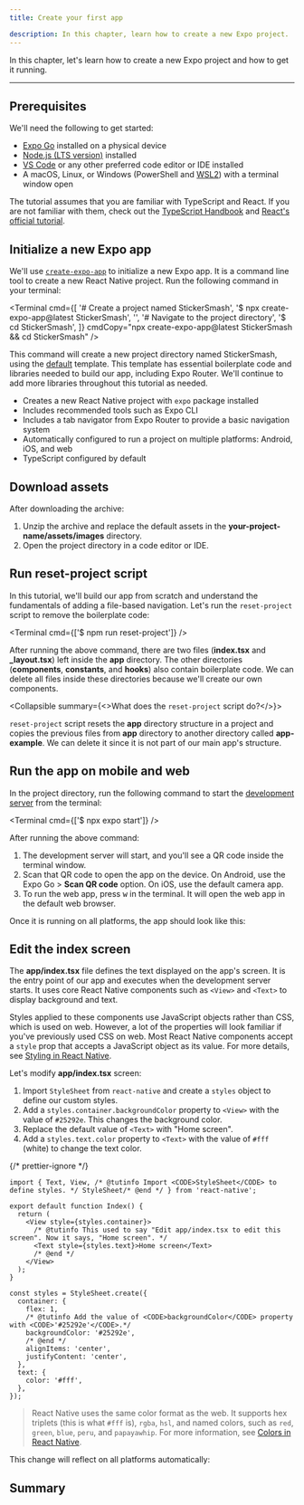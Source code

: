 ```yaml
---
title: Create your first app

description: In this chapter, learn how to create a new Expo project.
---
```




In this chapter, let's learn how to create a new Expo project and how to get it running.

<VideoBoxLink videoId="m1-bc53EGh8" title="Watch: Creating your first universal Expo app" />

---

## Prerequisites

We'll need the following to get started:

- [Expo Go](https://expo.dev/go) installed on a physical device
- [Node.js (LTS version)](https://nodejs.org/en) installed
- [VS Code](https://code.visualstudio.com/) or any other preferred code editor or IDE installed
- A macOS, Linux, or Windows (PowerShell and [WSL2](https://expo.fyi/wsl)) with a terminal window open

The tutorial assumes that you are familiar with TypeScript and React. If you are not familiar with them, check out the [TypeScript Handbook](https://www.typescriptlang.org/docs/handbook/2/everyday-types.html) and [React's official tutorial](https://react.dev/learn).

<Step label="1">

## Initialize a new Expo app

We'll use [`create-expo-app`](/more/create-expo/) to initialize a new Expo app. It is a command line tool to create a new React Native project. Run the following command in your terminal:

<Terminal
  cmd={[
    '# Create a project named StickerSmash',
    '$ npx create-expo-app@latest StickerSmash',
    '',
    '# Navigate to the project directory',
    '$ cd StickerSmash',
  ]}
  cmdCopy="npx create-expo-app@latest StickerSmash && cd StickerSmash"
/>

This command will create a new project directory named StickerSmash, using the [default](/more/create-expo/#--template) template. This template has essential boilerplate code and libraries needed to build our app, including Expo Router. We'll continue to add more libraries throughout this tutorial as needed.

<Collapsible summary="Benefits of using the default template">

- Creates a new React Native project with `expo` package installed
- Includes recommended tools such as Expo CLI
- Includes a tab navigator from Expo Router to provide a basic navigation system
- Automatically configured to run a project on multiple platforms: Android, iOS, and web
- TypeScript configured by default

</Collapsible>

</Step>

<Step label="2">

## Download assets

<BoxLink
  title="Download assets archive"
  Icon={Download03Icon}
  description="We'll be using these assets throughout this tutorial."
  href="/static/images/tutorial/sticker-smash-assets.zip"
/>

After downloading the archive:

1. Unzip the archive and replace the default assets in the **your-project-name/assets/images** directory.
2. Open the project directory in a code editor or IDE.

</Step>

<Step label="3">

## Run reset-project script

In this tutorial, we'll build our app from scratch and understand the fundamentals of adding a file-based navigation. Let's run the `reset-project` script to remove the boilerplate code:

<Terminal cmd={['$ npm run reset-project']} />

After running the above command, there are two files (**index.tsx** and **\_layout.tsx**) left inside the **app** directory. The other directories (**components**, **constants**, and **hooks**) also contain boilerplate code. We can delete all files inside these directories because we'll create our own components.

<Collapsible summary={<>What does the <CODE>reset-project</CODE> script do?</>}>

`reset-project` script resets the **app** directory structure in a project and copies the previous files from **app** directory to another directory called **app-example**. We can delete it since it is not part of our main app's structure.

</Collapsible>

</Step>

<Step label="4">

## Run the app on mobile and web

In the project directory, run the following command to start the [development server](/more/glossary-of-terms/#development-server) from the terminal:

<Terminal cmd={['$ npx expo start']} />

After running the above command:

1. The development server will start, and you'll see a QR code inside the terminal window.
2. Scan that QR code to open the app on the device. On Android, use the Expo Go > **Scan QR code** option. On iOS, use the default camera app.
3. To run the web app, press <kbd>w</kbd> in the terminal. It will open the web app in the default web browser.

Once it is running on all platforms, the app should look like this:

<ContentSpotlight
  alt="App running on all platforms"
  src="/static/images/tutorial/01-app-running-on-all-platforms.png"
  className="max-w-[720px]"
/>

</Step>

<Step label="5">

## Edit the index screen

The **app/index.tsx** file defines the text displayed on the app's screen. It is the entry point of our app and executes when the development server starts. It uses core React Native components such as `<View>` and `<Text>` to display background and text.

Styles applied to these components use JavaScript objects rather than CSS, which is used on web. However, a lot of the properties will look familiar if you've previously used CSS on web. Most React Native components accept a `style` prop that accepts a JavaScript object as its value. For more details, see [Styling in React Native](https://reactnative.dev/docs/style).

Let's modify **app/index.tsx** screen:

1. Import `StyleSheet` from `react-native` and create a `styles` object to define our custom styles.
2. Add a `styles.container.backgroundColor` property to `<View>` with the value of `#25292e`. This changes the background color.
3. Replace the default value of `<Text>` with "Home screen".
4. Add a `styles.text.color` property to `<Text>` with the value of `#fff` (white) to change the text color.

{/* prettier-ignore */}
```tsx app/index.tsx|collapseHeight=340
import { Text, View, /* @tutinfo Import <CODE>StyleSheet</CODE> to define styles. */ StyleSheet/* @end */ } from 'react-native';

export default function Index() {
  return (
    <View style={styles.container}>
      /* @tutinfo This used to say "Edit app/index.tsx to edit this screen". Now it says, "Home screen". */
      <Text style={styles.text}>Home screen</Text>
      /* @end */
    </View>
  );
}

const styles = StyleSheet.create({
  container: {
    flex: 1,
    /* @tutinfo Add the value of <CODE>backgroundColor</CODE> property with <CODE>'#25292e'</CODE>.*/
    backgroundColor: '#25292e',
    /* @end */
    alignItems: 'center',
    justifyContent: 'center',
  },
  text: {
    color: '#fff',
  },
});
```

> React Native uses the same color format as the web. It supports hex triplets (this is what `#fff` is), `rgba`, `hsl`, and named colors, such as `red`, `green`, `blue`, `peru`, and `papayawhip`. For more information, see [Colors in React Native](https://reactnative.dev/docs/colors).

This change will reflect on all platforms automatically:

<ContentSpotlight
  alt="App with updated text and background color"
  src="/static/images/tutorial/02-index-screen-changes.png"
  className="max-w-[720px]"
/>

</Step>

## Summary

<ProgressTracker
  currentChapterIndex={0}
  name="GET_STARTED"
  summary="We've successfully created a new Expo project, used React Native core components, and are ready to develop our StickerSmash app."
  nextChapterDescription="In the next chapter, we will learn how to add a stack and a tab navigator to our app."
  nextChapterTitle="Add navigation"
  nextChapterLink="/tutorial/add-navigation/"
/>
